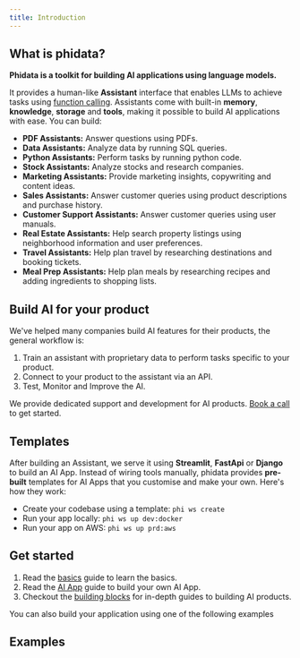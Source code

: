 ```yaml
---
title: Introduction
---
```


## What is phidata?

**Phidata is a toolkit for building AI applications using language models.**

It provides a human-like **Assistant** interface that enables LLMs to achieve tasks using [function calling](https://platform.openai.com/docs/guides/function-calling). Assistants come with built-in **memory**, **knowledge**, **storage** and **tools**, making it possible to build AI applications with ease. You can build:

- **PDF Assistants:** Answer questions using PDFs.
- **Data Assistants:** Analyze data by running SQL queries.
- **Python Assistants:** Perform tasks by running python code.
- **Stock Assistants:** Analyze stocks and research companies.
- **Marketing Assistants:** Provide marketing insights, copywriting and content ideas.
- **Sales Assistants:** Answer customer queries using product descriptions and purchase history.
- **Customer Support Assistants:** Answer customer queries using user manuals.
- **Real Estate Assistants:** Help search property listings using neighborhood information and user preferences.
- **Travel Assistants:** Help plan travel by researching destinations and booking tickets.
- **Meal Prep Assistants:** Help plan meals by researching recipes and adding ingredients to shopping lists.

## Build AI for your product

We've helped many companies build AI features for their products, the general workflow is:

1. Train an assistant with proprietary data to perform tasks specific to your product.
2. Connect to your product to the assistant via an API.
3. Test, Monitor and Improve the AI.

We provide dedicated support and development for AI products. [Book a call](https://cal.com/phidata/intro) to get started.

## Templates

After building an Assistant, we serve it using **Streamlit**, **FastApi** or **Django** to build an AI App. Instead of wiring tools manually, phidata provides **pre-built** templates for AI Apps that you customise and make your own. Here's how they work:

- Create your codebase using a template: `phi ws create`
- Run your app locally: `phi ws up dev:docker`
- Run your app on AWS: `phi ws up prd:aws`

## Get started

1. Read the [basics](/basics) guide to learn the basics.
2. Read the [AI App](/ai-app/run-local) guide to build your own AI App.
3. Checkout the [building blocks](/blocks/overview) for in-depth guides to building AI products.

You can also build your application using one of the following examples

## Examples

<Snippet file="examples.mdx" />
